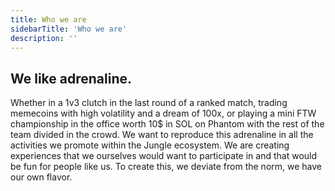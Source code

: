 ```yaml
---
title: Who we are
sidebarTitle: 'Who we are'
description: ''
---
```


## We like adrenaline.

Whether in a 1v3 clutch in the last round of a ranked match, trading memecoins with high volatility and a dream of 100x, or playing a mini FTW championship in the office worth 10$ in SOL on Phantom with the rest of the team divided in the crowd.
We want to reproduce this adrenaline in all the activities we promote within the Jungle ecosystem. We are creating experiences that we ourselves would want to participate in and that would be fun for people like us.
To create this, we deviate from the norm, we have our own flavor.
